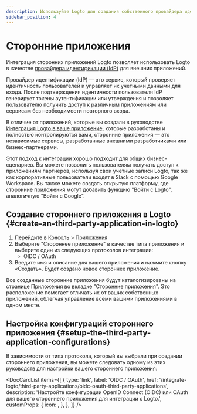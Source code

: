 ```yaml
---
description: Используйте Logto для создания собственного провайдера идентификации и включения единого входа (SSO) для сторонних приложений. Легко интегрируйте приложения OIDC, OAuth или SAML.
sidebar_position: 4
---
```



# Сторонние приложения

Интеграция сторонних приложений Logto позволяет использовать Logto в качестве [провайдера идентификации (IdP)](https://auth.wiki/identity-provider) для внешних приложений.

Провайдер идентификации (IdP) — это сервис, который проверяет идентичность пользователей и управляет их учетными данными для входа. После подтверждения идентичности пользователя IdP генерирует токены аутентификации или утверждения и позволяет пользователю получить доступ к различным приложениям или сервисам без необходимости повторного входа.

В отличие от приложений, которые вы создали в руководстве [Интеграция Logto в ваше приложение](/integrate-logto/integrate-logto-into-your-application), которые разработаны и полностью контролируются вами, сторонние приложения — это независимые сервисы, разработанные внешними разработчиками или бизнес-партнерами.

Этот подход к интеграции хорошо подходит для общих бизнес-сценариев. Вы можете позволить пользователям получать доступ к приложениям партнеров, используя свои учетные записи Logto, так же как корпоративные пользователи входят в Slack с помощью Google Workspace. Вы также можете создать открытую платформу, где сторонние приложения могут добавить функцию "Войти с Logto", аналогичную "Войти с Google".

## Создание стороннего приложения в Logto \{#create-an-third-party-application-in-logto}

1. Перейдите в <CloudLink to="/applications">Консоль > Приложения</CloudLink>
2. Выберите "Стороннее приложение" в качестве типа приложения и выберите один из следующих протоколов интеграции:
   - OIDC / OAuth
3. Введите имя и описание для вашего приложения и нажмите кнопку «Создать». Будет создано новое стороннее приложение.

Все созданные сторонние приложения будут каталогизированы на странице Приложения во вкладке "Сторонние приложения". Это расположение помогает отличать их от ваших собственных приложений, облегчая управление всеми вашими приложениями в одном месте.

## Настройка конфигураций стороннего приложения \{#setup-the-third-party-application-configurations}

В зависимости от типа протокола, который вы выбрали при создании стороннего приложения, вы можете следовать одному из этих руководств для настройки вашего стороннего приложения:

<DocCardList
  items={[
    {
      type: 'link',
      label: 'OIDC / OAuth',
      href: '/integrate-logto/third-party-applications/oidc-oauth-third-party-applications',
      description:
        'Настройте конфигурации OpenID Connect (OIDC) или OAuth для вашего стороннего приложения для интеграции с Logto.',
      customProps: {
        icon: <OidcIcon />,
      },
    },
  ]}
/>
